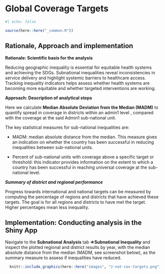 
# Global Coverage Targets

```r
#| echo: false

source(here::here("_common.R"))
```

## Rationale, Approach and implementation

**Rationale: Scientific basis for the analysis**

Reducing geographic inequality is essential for equitable health systems and achieving the SDGs. Subnational inequalities reveal inconsistencies in service delivery and highlight systemic barriers to healthcare access. Tracking inequality indicators helps assess whether health systems are becoming more equitable and whether targeted interventions are working.

**Approach: Description of analytical steps**

Here we calculate **Median Absolute Deviation from the Median (MADM)** to quantify spread in coverage in districts within an admin1 level , compared with the coverage at the said Admin1 sub-national unit.

The key statistical measures for sub-national inequalities are:

-   MADM: median absolute distance from the median. This measure gives an indication on whether the country has been successful in reducing inequalities between sub-national units.

-   Percent of sub-national units with coverage above a specific target or threshold: this indicator provides information on the extent to which a country has been successful in reaching universal coverage at the sub-national level.

***Summary of district and regional performance***

Progress towards international and national targets can be measured by computing the percentage of regions and districts that have achieved these targets. The goal is for all regions and districts to have met the target. Higher percentages mean less inequality.

## **Implementation: Conducting analysis in the Shiny App**

Navigate to the **Subnational Analysis** tab **=\>Subnational Inequality** and inspect the plotted regional and district results by year, with the median absolute distance from the median (MADM, see screenshot below), as the summary measure to assess if inequalities have reduced.


```r
  knitr::include_graphics(here::here("images", "2-nat-cov-targets.png"))
```
